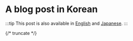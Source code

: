 # A blog post in Korean

:::tip
This post is also available in [English](/blog/a-blog-post) and [Japanese](/blog/ja/a-blog-post).
:::

{/* truncate */}
